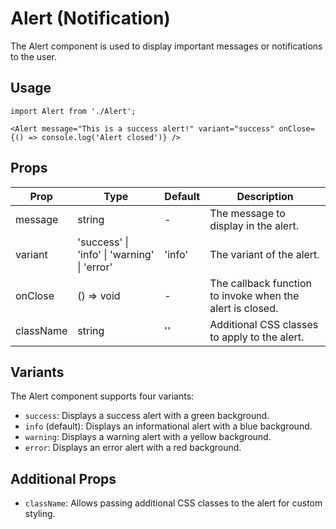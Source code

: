 # Alert (Notification)

The Alert component is used to display important messages or notifications to the user.

## Usage

```tsx
import Alert from './Alert';

<Alert message="This is a success alert!" variant="success" onClose={() => console.log('Alert closed')} />
```

## Props

| Prop      | Type                                          | Default | Description                                                 |
| --------- | --------------------------------------------- | ------- | ----------------------------------------------------------- |
| message   | string                                        | -       | The message to display in the alert.                        |
| variant   | 'success' \| 'info' \| 'warning' \| 'error'     | 'info'  | The variant of the alert.                                   |
| onClose   | () => void                                    | -       | The callback function to invoke when the alert is closed.   |
| className | string                                        | ''      | Additional CSS classes to apply to the alert.               |

## Variants

The Alert component supports four variants:

- `success`: Displays a success alert with a green background.
- `info` (default): Displays an informational alert with a blue background.
- `warning`: Displays a warning alert with a yellow background.
- `error`: Displays an error alert with a red background.

## Additional Props

- `className`: Allows passing additional CSS classes to the alert for custom styling.